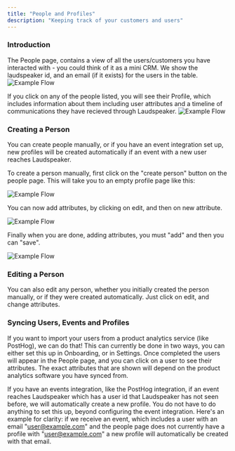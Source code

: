 ```yaml
---
title: "People and Profiles"
description: "Keeping track of your customers and users"
---
```


### Introduction
The People page, contains a view of all the users/customers you have interacted with - you could think of it as a mini CRM. We show the laudspeaker id, and an email (if it exists) for the users in the table. 
![Example Flow](/images/guides/product-manual/people.png)

If you click on any of the people listed, you will see their Profile, which includes information about them including user attributes and a timeline of communications they have recieved through Laudspeaker.
![Example Flow](/images/guides/product-manual/person.png)

### Creating a Person
You can create people manually, or if you have an event integration set up, new profiles will be created automatically if an event with a new user reaches Laudspeaker.

To create a person manually, first click on the "create person" button on the people page. This will take you to an empty profile page like this:

![Example Flow](/images/guides/product-manual/people_edit.png)

You can now add attributes, by clicking on edit, and then on new attribute.

![Example Flow](/images/guides/product-manual/people_new_attr.png)

Finally when you are done, adding attributes, you must "add" and then you can "save".

![Example Flow](/images/guides/product-manual/people_save.png)

### Editing a Person

You can also edit any person, whether you initially created the person manually, or if they were created automatically. Just click on edit, and change attributes.

### Syncing Users, Events and Profiles
If you want to import your users from a product analytics service (like PostHog), we can do that! This can currently be done in two ways, you can either set this up in Onboarding, or in Settings. Once completed the users will appear in the People page, and you can click on a user to see their attributes. The exact attributes that are shown will depend on the product analytics software you have synced from.

If you have an events integration, like the PostHog integration, if an event reaches Laudspeaker which has a user id that Laudspeaker has not seen before, we will automatically create a new profile. You do not have to do anything to set this up, beyond configuring the event integration. Here's an example for clarity: if we receive an event, which includes a user with an email "user@example.com" and the people page does not currently have a profile with "user@example.com" a new profile will automatically be created with that email.
